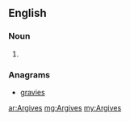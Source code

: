==English==
{{wikipedia}}

===Noun===
{{head|en|noun plural form}}

# {{plural of|Argive|lang=en}}

===Anagrams===
* [[gravies#English|gravies]]

[[ar:Argives]]
[[mg:Argives]]
[[my:Argives]]